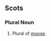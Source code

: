 ==Scots==

===Plural Noun===
{{rfc-header|Plural Noun}}
{{sco-pl}}

# Plural of [[moose#Scots|moose]].